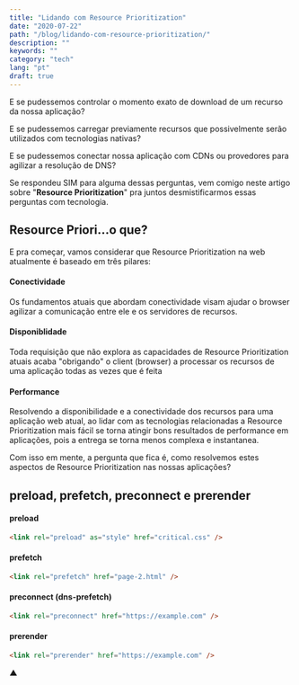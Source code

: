 ```yaml
---
title: "Lidando com Resource Prioritization"
date: "2020-07-22"
path: "/blog/lidando-com-resource-prioritization/"
description: ""
keywords: ""
category: "tech"
lang: "pt"
draft: true
---
```


E se pudessemos controlar o momento exato de download de um recurso da nossa aplicação?

E se pudessemos carregar previamente recursos que possivelmente serão utilizados com tecnologias nativas?

E se pudessemos conectar nossa aplicação com CDNs ou provedores para agilizar a resolução de DNS?

Se respondeu SIM para alguma dessas perguntas, vem comigo neste artigo sobre "**Resource Prioritization**" pra juntos desmistificarmos essas perguntas com tecnologia.

## Resource Priori...o que?

E pra começar, vamos considerar que Resource Prioritization na web atualmente é baseado em três pilares:

#### Conectividade

Os fundamentos atuais que abordam conectividade visam ajudar o browser agilizar a comunicação entre ele e os servidores de recursos.

#### Disponiblidade

Toda requisição que não explora as capacidades de Resource Prioritization atuais acaba "obrigando" o client (browser) a processar os recursos de uma aplicação todas as vezes que é feita

#### Performance

Resolvendo a disponibilidade e a conectividade dos recursos para uma aplicação web atual, ao lidar com as tecnologias relacionadas a Resource Prioritization mais fácil se torna atingir bons resultados de performance em aplicações, pois a entrega se torna menos complexa e instantanea.

Com isso em mente, a pergunta que fica é, como resolvemos estes aspectos de Resource Prioritization nas nossas aplicações?

## preload, prefetch, preconnect e prerender

#### preload

```html
<link rel="preload" as="style" href="critical.css" />
```

#### prefetch

```html
<link rel="prefetch" href="page-2.html" />
```

#### preconnect (dns-prefetch)

```html
<link rel="preconnect" href="https://example.com" />
```

#### prerender

```html
<link rel="prerender" href="https://example.com" />
```

▲
